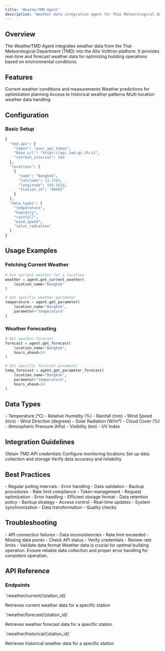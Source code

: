 ```yaml
---
title: 'WeatherTMD Agent'
description: 'Weather data integration agent for Thai Meteorological Department'
---
```


## Overview

The WeatherTMD Agent integrates weather data from the Thai Meteorological Department (TMD) into the Alto Volttron platform. It provides real-time and forecast weather data for optimizing building operations based on environmental conditions.

## Features

<CardGroup cols={2}>
  <Card title="Real-time Data" icon="cloud-sun">
    Current weather conditions and measurements
  </Card>
  <Card title="Forecasting" icon="chart-line">
    Weather predictions for optimization planning
  </Card>
  <Card title="Historical Data" icon="clock-rotate-left">
    Access to historical weather patterns
  </Card>
  <Card title="Location Support" icon="location-dot">
    Multi-location weather data handling
  </Card>
</CardGroup>

## Configuration

### Basic Setup

```python
{
  "tmd_api": {
    "token": "your_api_token",
    "base_url": "https://api.tmd.go.th/v1",
    "refresh_interval": 300
  },
  "locations": [
    {
      "name": "Bangkok",
      "latitude": 13.7563,
      "longitude": 100.5018,
      "station_id": "48455"
    }
  ],
  "data_types": [
    "temperature",
    "humidity",
    "rainfall",
    "wind_speed",
    "solar_radiation"
  ]
}
```

## Usage Examples

### Fetching Current Weather

```python
# Get current weather for a location
weather = agent.get_current_weather(
    location_name="Bangkok"
)

# Get specific weather parameter
temperature = agent.get_parameter(
    location_name="Bangkok",
    parameter="temperature"
)
```

### Weather Forecasting

```python
# Get weather forecast
forecast = agent.get_forecast(
    location_name="Bangkok",
    hours_ahead=24
)

# Get specific forecast parameter
temp_forecast = agent.get_parameter_forecast(
    location_name="Bangkok",
    parameter="temperature",
    hours_ahead=24
)
```

## Data Types

<AccordionGroup>
  <Accordion title="Basic Parameters">
    - Temperature (°C)
    - Relative Humidity (%)
    - Rainfall (mm)
    - Wind Speed (m/s)
    - Wind Direction (degrees)
  </Accordion>
  
  <Accordion title="Advanced Parameters">
    - Solar Radiation (W/m²)
    - Cloud Cover (%)
    - Atmospheric Pressure (hPa)
    - Visibility (km)
    - UV Index
  </Accordion>
</AccordionGroup>

## Integration Guidelines

<Steps>
  <Step title="API Setup">
    Obtain TMD API credentials
  </Step>
  <Step title="Location Configuration">
    Configure monitoring locations
  </Step>
  <Step title="Data Integration">
    Set up data collection and storage
  </Step>
  <Step title="Validation">
    Verify data accuracy and reliability
  </Step>
</Steps>

## Best Practices

<CardGroup cols={2}>
  <Card title="Data Collection" icon="database">
    - Regular polling intervals
    - Error handling
    - Data validation
    - Backup procedures
  </Card>
  <Card title="API Usage" icon="code">
    - Rate limit compliance
    - Token management
    - Request optimization
    - Error handling
  </Card>
  <Card title="Data Storage" icon="hard-drive">
    - Efficient storage format
    - Data retention policy
    - Backup strategy
    - Access control
  </Card>
  <Card title="Integration" icon="plug">
    - Real-time updates
    - System synchronization
    - Data transformation
    - Quality checks
  </Card>
</CardGroup>

## Troubleshooting

<AccordionGroup>
  <Accordion title="Common Issues">
    - API connection failures
    - Data inconsistencies
    - Rate limit exceeded
    - Missing data points
  </Accordion>
  
  <Accordion title="Solutions">
    - Check API status
    - Verify credentials
    - Review rate limits
    - Validate data format
  </Accordion>
</AccordionGroup>

<Note>
  Weather data is crucial for optimal building operation. Ensure reliable data collection and proper error handling for consistent operation.
</Note>

## API Reference

### Endpoints

<ResponseField name="Current Weather" type="GET">
  `/weather/current/{station_id}`
  
  Retrieves current weather data for a specific station
</ResponseField>

<ResponseField name="Forecast" type="GET">
  `/weather/forecast/{station_id}`
  
  Retrieves weather forecast data for a specific station
</ResponseField>

<ResponseField name="Historical Data" type="GET">
  `/weather/historical/{station_id}`
  
  Retrieves historical weather data for a specific station
</ResponseField> 